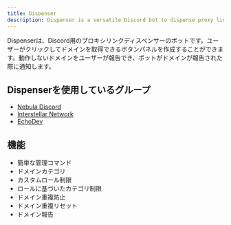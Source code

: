 ```yaml
---
title: Dispenser
description: Dispenser is a versatile Discord bot to dispense proxy links to users.
---
```


Dispenserは、Discord用のプロキシリンクディスペンサーのボットです。ユーザーがクリックしてドメインを取得できるボタンパネルを作成することができます。動作しないドメインをユーザーが報告でき、ボットがドメインが報告された際に通知します。

## Dispenserを使用しているグループ

- [Nebula Discord](https://discord.gg/unblocker)
- [Interstellar Network](https://discord.gg/interstellar)
- [EchoDev](https://discord.gg/3kh0)

## 機能

- 簡単な管理コマンド
- ドメインカテゴリ
- カスタムロール制限
- ロールに基づいたカテゴリ制限
- ドメイン重複防止
- ドメイン重複リセット
- ドメイン報告
